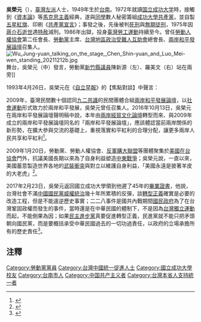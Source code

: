 '''吳榮元'''（{{bd|1949年}}），[[臺灣|臺灣]][[左派|左派]]人士，1949年生於[[台南|台南]]。1972年就讀[[国立成功大学|国立成功大学]]時，接觸到《[[資本論|資本論]]》等[[馬克思主義|馬克思主義]]經典，遂與[[同學|同學]]數人秘密籌組[[成功大學共產黨事件|成功大學共產黨]]，並自製[[五星紅旗|五星紅旗]]、印刷《[[共產黨宣言|共產黨宣言]]》；事發之後，先後被判[[死刑|死刑]]與[[無期徒刑|無期徒刑]]，1975年因[[蔣介石逝世|蔣介石逝世]]遇[[特赦|特赦]]減刑。1986年出獄，投身[[臺灣勞工運動|臺灣勞工運動]]持續至今。曾任[[勞動人權協會|勞動人權協會]]第二任會長、[[勞動黨_(臺灣)|勞動黨]]主席、[[台灣地區政治受難人互助會|台灣地區政治受難人互助會]]總會長、[[兩岸和平發展論壇|兩岸和平發展論壇]]召集人。
[[File:Wu_Jung-yuan_talking_on_the_stage,_Chen_Shin-yuan_and_Luo_Mei-wen_standing_20211212b.jpg|thumb]]舞台，吳榮元（中）發言，勞動黨[[新竹縣議員|新竹縣議員]]陳新源（左）、羅美文（右）站在兩旁]]

1993年4月26日，吳榮元在《[[自立早報|自立早報]]》的【焦點對談】中聲言：{{Cquote|（一）[[統獨問題|統獨問題]]是既存的現實問題，是[[臺灣海峽兩岸關係|海峽兩岸]]人民共同面對的問題。不願面對問題，並不等於問題不存在。而且，如何看待問題，也非海峽任何一方可以片面決定。<br>（二）海峽兩岸的分裂，是[[國共內戰|國共內戰]]和[[美國|美國]][[反共|反共]]世界戰略佈置下的結果。變更歷史事實，否認國家歸屬，行使分立的正當性何在？<br>（三）在階級對立、貧富懸殊的台灣，只有勞工命運共同體，而沒有「[[台灣人|台灣人]]命運共同體」。有關國家定位問題，不能委由[[資產階級|資產階級]]代言人來決定。<br>（四）海峽兩岸互通互惠，結束對峙，削減軍備，可用於人民福利及生產建設，擺脫對外國資本的依賴，改善盲目追求成長的經濟發展政策。<br>（五）在民族統一運動和勞工運動匯合時，勞工方得-{出}-頭天，才能有勞工全勝的一天。<ref>{{Cite news|author=吳榮元|language=zh-tw|title=當民族統一碰上工運……|publisher=自立早報|date=1993-05-03|accessdate=2013-12-13|pages=5}}</ref>}}

2009年，臺灣民間數十個認同[[九二共識|九二共識]]的民間團體合組[[兩岸和平發展論壇|兩岸和平發展論壇]]，以[[社會運動|社會運動]]形式致力於兩岸和平發展，吳榮元曾任召集人。2016年10月13日，吳榮元在兩岸和平發展論壇聲明稿中說，本年由[[兩岸經貿文化論壇|兩岸經貿文化論壇]]轉型而來、與2009年成立的兩岸和平發展論壇同名的「兩岸和平發展論壇」，應該體認當前兩岸關係的新形勢，在擴大參與交流的基礎上，重視落實和平紅利的合理分配，讓更多兩岸人民共享和平紅利<ref>{{cite news|title=【新聞稿】擴大參與．增進團結．共同為兩岸關係和平發展道路做出貢獻 支持「國共論壇」更名為「兩岸和平發展論壇」之聲明|url=http://www.coolloud.org.tw/node/86604|publisher=[[苦勞網|苦勞網]]|date=2016-10-13|author=兩岸和平發展論壇|accessdate=2016-10-13|archive-date=2016-10-13|archive-url=https://web.archive.org/web/20161013220302/http://www.coolloud.org.tw/node/86604|dead-url=no}}</ref>。

2009年1月20日，勞動黨、勞動人權協會、[[反軍購大聯盟|反軍購大聯盟]]等團體聚集於[[美國在台協會|美國在台協會]]門外，抗議美國長期以來為了自身利益塑造[[中東戰爭|中東戰爭]]；吳榮元說，一直以來，美國蓄意製造世界各地的[[武裝衝突|武裝衝突]]與對立以維護自身利益，「美國永遠是披著羊皮的大老虎」<ref>{{cite news|title=歐-{}-巴馬上任日 民間團體AIT前抗議‏以色列入侵|url=http://www.coolloud.org.tw/node/34424|publisher=苦勞網|author=徐沛然|date=2009-01-22|accessdate=2016-11-24}}</ref>。

2017年2月23日，吳榮元返回國立成功大學領到他遲了45年的[[畢業證書|畢業證書]]，他說，台灣社會不滿[[中國國民黨|中國國民黨]][[威權統治|威權統治]]幾十年所累積的反彈，談[[轉型正義|轉型正義]]確實是必要的改造工程，但是不能違逆歷史事實；二二八事件是國共內戰期間[[國民政府|國民政府]]為了在台灣鞏固政權而發生的事件，當時還是在中華民國的體制下，不是因為[[台灣獨立運動|台灣獨立運動]]而起，不能倒果為因；如果[[民主進步黨|民主進步黨]]真要促進轉型正義，民進黨就不能只把矛頭朝向國民黨，而是要概括承受中華民國過去的一切功過責任，以政府的立場承擔所有的歷史責任<ref>{{cite news|title=吳榮元答中評：228非為台獨 不能逆史實|url=http://hk.crntt.com/doc/1045/8/7/9/104587988.html|publisher=中評社|author=趙家麟|date=2017-02-24|accessdate=2017-02-26|archive-date=2017-02-27|archive-url=https://web.archive.org/web/20170227062507/http://hk.crntt.com/doc/1045/8/7/9/104587988.html|dead-url=no}}</ref>。

==注釋==
{{reflist}}
{{DEFAULTSORT:Wu}}
[[Category:勞動黨黨員|Category:勞動黨黨員]]
[[Category:台灣中國統一促進人士|Category:台灣中國統一促進人士]]
[[Category:國立成功大學校友|Category:國立成功大學校友]]
[[Category:台南市人|Category:台南市人]]
[[Category:中国共产主义者|Category:中国共产主义者]]
[[Category:台灣本省人支持統一者|Category:台灣本省人支持統一者]]